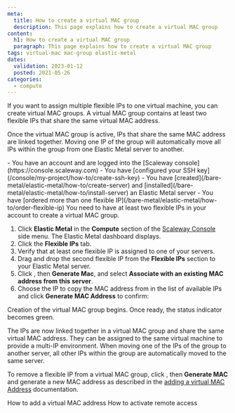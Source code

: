 ```yaml
---
meta:
  title: How to create a virtual MAC group
  description: This page explains how to create a virtual MAC group
content:
  h1: How to create a virtual MAC group
  paragraph: This page explains how to create a virtual MAC group
tags: virtual-mac mac-group elastic-metal 
dates:
  validation: 2023-01-12
  posted: 2021-05-26
categories:
  - compute
---
```


If you want to assign multiple flexible IPs to one virtual machine, you can create virtual MAC groups. A virtual MAC group contains at least two flexible IPs that share the same virtual MAC address.

Once the virtual MAC group is active, IPs that share the same MAC address are linked together. Moving one IP of the group will automatically move all IPs within the group from one Elastic Metal server to another.

<Macro id="iam-requirements" />

<Message type="requirement">
  - You have an account and are logged into the [Scaleway console](https://console.scaleway.com) 
  - You have [configured your SSH key](/console/my-project/how-to/create-ssh-key)
  - You have [created](/bare-metal/elastic-metal/how-to/create-server) and [installed](/bare-metal/elastic-metal/how-to/install-server) an Elastic Metal server
  - You have [ordered more than one flexible IP](/bare-metal/elastic-metal/how-to/order-flexible-ip)
</Message>

<Message type="note">
  You need to have at least two flexible IPs in your account to create a virtual MAC group.
</Message>

1. Click **Elastic Metal** in the **Compute** section of the [Scaleway Console](https://console.scaleway.com) side menu. The Elastic Metal dashboard displays.
2. Click the **Flexible IPs** tab.
3. Verify that at least one flexible IP is assigned to one of your servers.
4. Drag and drop the second flexible IP from the **Flexible IPs** section to your Elastic Metal server.
5. Click <Icon name="more" />, then **Generate Mac**, and select **Associate with an existing MAC address from this server**.
6. Choose the IP to copy the MAC address from in the list of available IPs and click **Generate MAC Address** to confirm:

Creation of the virtual MAC group begins. Once ready, the status indicator becomes green.

The IPs are now linked together in a virtual MAC group and share the same virtual MAC address. They can be assigned to the same virtual machine to provide a multi-IP environment.
When moving one of the IPs of the group to another server, all other IPs within the group are automatically moved to the same server.

To remove a flexible IP from a virtual MAC group, click <Icon name="more" />, then **Generate MAC** and generate a new MAC address as described in the [adding a virtual MAC Address](/bare-metal/elastic-metal/how-to/add-virtual-mac-address/) documentation.


<Navigation title="See Also">
  <PreviousButton to="/bare-metal/elastic-metal/how-to/add-virtual-mac-address/">How to add a virtual MAC address</PreviousButton>
  <NextButton to="/bare-metal/elastic-metal/how-to/activate-remote-access/">How to activate remote access</NextButton>
</Navigation>
